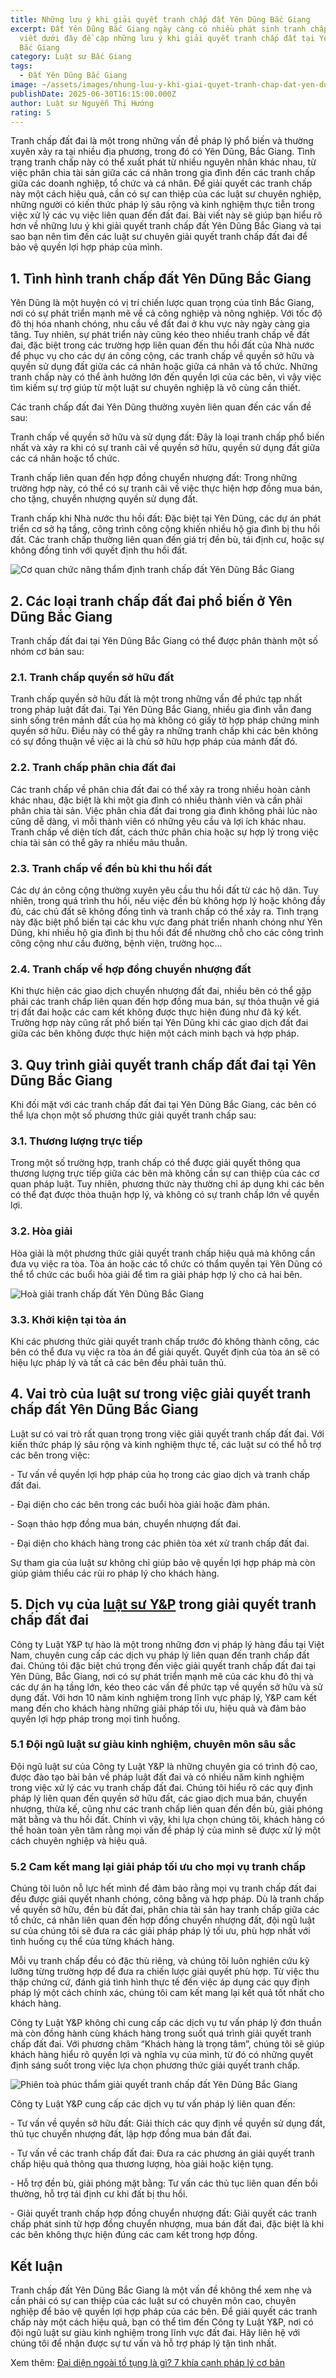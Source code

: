 ```yaml
---
title: Những lưu ý khi giải quyết tranh chấp đất Yên Dũng Bắc Giang
excerpt: Đất Yên Dũng Bắc Giang ngày càng có nhiều phát sinh tranh chấp, bài
  viết dưới đây đề cập những lưu ý khi giải quyết tranh chấp đất tại Yên Dũng
  Bắc Giang
category: Luật sư Bắc Giang
tags:
  - Đất Yên Dũng Bắc Giang
image: ~/assets/images/nhung-luu-y-khi-giai-quyet-tranh-chap-dat-yen-dung-bac-giang.png
publishDate: 2025-06-30T16:15:00.000Z
author: Luật sư Nguyễn Thị Hướng
rating: 5
---
```

Tranh chấp đất đai là một trong những vấn đề pháp lý phổ biến và thường xuyên xảy ra tại nhiều địa phương, trong đó có Yên Dũng, Bắc Giang. Tình trạng tranh chấp này có thể xuất phát từ nhiều nguyên nhân khác nhau, từ việc phân chia tài sản giữa các cá nhân trong gia đình đến các tranh chấp giữa các doanh nghiệp, tổ chức và cá nhân. Để giải quyết các tranh chấp này một cách hiệu quả, cần có sự can thiệp của các luật sư chuyên nghiệp, những người có kiến thức pháp lý sâu rộng và kinh nghiệm thực tiễn trong việc xử lý các vụ việc liên quan đến đất đai. Bài viết này sẽ giúp bạn hiểu rõ hơn về những lưu ý khi giải quyết tranh chấp đất Yên Dũng Bắc Giang và tại sao bạn nên tìm đến các luật sư chuyên giải quyết tranh chấp đất đai để bảo vệ quyền lợi hợp pháp của mình.

## 1. Tình hình tranh chấp đất Yên Dũng Bắc Giang

Yên Dũng là một huyện có vị trí chiến lược quan trọng của tỉnh Bắc Giang, nơi có sự phát triển mạnh mẽ về cả công nghiệp và nông nghiệp. Với tốc độ đô thị hóa nhanh chóng, nhu cầu về đất đai ở khu vực này ngày càng gia tăng. Tuy nhiên, sự phát triển này cũng kéo theo nhiều tranh chấp về đất đai, đặc biệt trong các trường hợp liên quan đến thu hồi đất của Nhà nước để phục vụ cho các dự án công cộng, các tranh chấp về quyền sở hữu và quyền sử dụng đất giữa các cá nhân hoặc giữa cá nhân và tổ chức. Những tranh chấp này có thể ảnh hưởng lớn đến quyền lợi của các bên, vì vậy việc tìm kiếm sự trợ giúp từ một luật sư chuyên nghiệp là vô cùng cần thiết.

Các tranh chấp đất đai Yên Dũng thường xuyên liên quan đến các vấn đề sau:

Tranh chấp về quyền sở hữu và sử dụng đất: Đây là loại tranh chấp phổ biến nhất và xảy ra khi có sự tranh cãi về quyền sở hữu, quyền sử dụng đất giữa các cá nhân hoặc tổ chức.

Tranh chấp liên quan đến hợp đồng chuyển nhượng đất: Trong những trường hợp này, có thể có sự tranh cãi về việc thực hiện hợp đồng mua bán, cho tặng, chuyển nhượng quyền sử dụng đất.

Tranh chấp khi Nhà nước thu hồi đất: Đặc biệt tại Yên Dũng, các dự án phát triển cơ sở hạ tầng, công trình công cộng khiến nhiều hộ gia đình bị thu hồi đất. Các tranh chấp thường liên quan đến giá trị đền bù, tái định cư, hoặc sự không đồng tình với quyết định thu hồi đất.

![Cơ quan chức năng thẩm định tranh chấp đất Yên Dũng Bắc Giang](~/assets/images/co-quan-chuc-nang-tham-dinh-tranh-chap-dat-yen-dung-bac-giang.jpg "Cơ quan chức năng thẩm định tranh chấp đất Yên Dũng Bắc Giang")

## 2. Các loại tranh chấp đất đai phổ biến ở Yên Dũng Bắc Giang

Tranh chấp đất đai tại Yên Dũng Bắc Giang có thể được phân thành một số nhóm cơ bản sau:

### 2.1. Tranh chấp quyền sở hữu đất

Tranh chấp quyền sở hữu đất là một trong những vấn đề phức tạp nhất trong pháp luật đất đai. Tại Yên Dũng Bắc Giang, nhiều gia đình vẫn đang sinh sống trên mảnh đất của họ mà không có giấy tờ hợp pháp chứng minh quyền sở hữu. Điều này có thể gây ra những tranh chấp khi các bên không có sự đồng thuận về việc ai là chủ sở hữu hợp pháp của mảnh đất đó.

### 2.2. Tranh chấp phân chia đất đai

Các tranh chấp về phân chia đất đai có thể xảy ra trong nhiều hoàn cảnh khác nhau, đặc biệt là khi một gia đình có nhiều thành viên và cần phải phân chia tài sản. Việc phân chia đất đai trong gia đình không phải lúc nào cũng dễ dàng, vì mỗi thành viên có những yêu cầu và lợi ích khác nhau. Tranh chấp về diện tích đất, cách thức phân chia hoặc sự hợp lý trong việc chia tài sản có thể gây ra nhiều mâu thuẫn.

### 2.3. Tranh chấp về đền bù khi thu hồi đất

Các dự án công cộng thường xuyên yêu cầu thu hồi đất từ các hộ dân. Tuy nhiên, trong quá trình thu hồi, nếu việc đền bù không hợp lý hoặc không đầy đủ, các chủ đất sẽ không đồng tình và tranh chấp có thể xảy ra. Tình trạng này đặc biệt phổ biến tại các khu vực đang phát triển nhanh chóng như Yên Dũng, khi nhiều hộ gia đình bị thu hồi đất để nhường chỗ cho các công trình công cộng như cầu đường, bệnh viện, trường học...

### 2.4. Tranh chấp về hợp đồng chuyển nhượng đất

Khi thực hiện các giao dịch chuyển nhượng đất đai, nhiều bên có thể gặp phải các tranh chấp liên quan đến hợp đồng mua bán, sự thỏa thuận về giá trị đất đai hoặc các cam kết không được thực hiện đúng như đã ký kết. Trường hợp này cũng rất phổ biến tại Yên Dũng khi các giao dịch đất đai giữa các bên không được thực hiện một cách minh bạch và hợp pháp.

## 3. Quy trình giải quyết tranh chấp đất đai tại Yên Dũng Bắc Giang

Khi đối mặt với các tranh chấp đất đai tại Yên Dũng Bắc Giang, các bên có thể lựa chọn một số phương thức giải quyết tranh chấp sau:

### 3.1. Thương lượng trực tiếp

Trong một số trường hợp, tranh chấp có thể được giải quyết thông qua thương lượng trực tiếp giữa các bên mà không cần sự can thiệp của các cơ quan pháp luật. Tuy nhiên, phương thức này thường chỉ áp dụng khi các bên có thể đạt được thỏa thuận hợp lý, và không có sự tranh chấp lớn về quyền lợi.

### 3.2. Hòa giải

Hòa giải là một phương thức giải quyết tranh chấp hiệu quả mà không cần đưa vụ việc ra tòa. Tòa án hoặc các tổ chức có thẩm quyền tại Yên Dũng có thể tổ chức các buổi hòa giải để tìm ra giải pháp hợp lý cho cả hai bên.

![Hoà giải tranh chấp đất Yên Dũng Bắc Giang](~/assets/images/hoa-giai-tranh-chap-dat-yen-dung-bac-giang.png "Hoà giải tranh chấp đất Yên Dũng Bắc Giang")

### 3.3. Khởi kiện tại tòa án

Khi các phương thức giải quyết tranh chấp trước đó không thành công, các bên có thể đưa vụ việc ra tòa án để giải quyết. Quyết định của tòa án sẽ có hiệu lực pháp lý và tất cả các bên đều phải tuân thủ.

## 4. Vai trò của luật sư trong việc giải quyết tranh chấp đất Yên Dũng Bắc Giang

Luật sư có vai trò rất quan trọng trong việc giải quyết tranh chấp đất đai. Với kiến thức pháp lý sâu rộng và kinh nghiệm thực tế, các luật sư có thể hỗ trợ các bên trong việc:

\- Tư vấn về quyền lợi hợp pháp của họ trong các giao dịch và tranh chấp đất đai.

\- Đại diện cho các bên trong các buổi hòa giải hoặc đàm phán.

\- Soạn thảo hợp đồng mua bán, chuyển nhượng đất đai.

\- Đại diện cho khách hàng trong các phiên tòa xét xử tranh chấp đất đai.

Sự tham gia của luật sư không chỉ giúp bảo vệ quyền lợi hợp pháp mà còn giúp giảm thiểu các rủi ro pháp lý cho khách hàng.

## 5. Dịch vụ của [luật sư Y&P](https://yplawfirm.vn/) trong giải quyết tranh chấp đất đai

Công ty Luật Y&P tự hào là một trong những đơn vị pháp lý hàng đầu tại Việt Nam, chuyên cung cấp các dịch vụ pháp lý liên quan đến tranh chấp đất đai. Chúng tôi đặc biệt chú trọng đến việc giải quyết tranh chấp đất đai tại Yên Dũng, Bắc Giang, nơi có sự phát triển mạnh mẽ của các khu đô thị và các dự án hạ tầng lớn, kéo theo các vấn đề phức tạp về quyền sở hữu và sử dụng đất. Với hơn 10 năm kinh nghiệm trong lĩnh vực pháp lý, Y&P cam kết mang đến cho khách hàng những giải pháp tối ưu, hiệu quả và đảm bảo quyền lợi hợp pháp trong mọi tình huống.

### 5.1 Đội ngũ luật sư giàu kinh nghiệm, chuyên môn sâu sắc

Đội ngũ luật sư của Công ty Luật Y&P là những chuyên gia có trình độ cao, được đào tạo bài bản về pháp luật đất đai và có nhiều năm kinh nghiệm trong việc xử lý các vụ tranh chấp đất đai. Chúng tôi hiểu rõ các quy định pháp lý liên quan đến quyền sở hữu đất, các giao dịch mua bán, chuyển nhượng, thừa kế, cũng như các tranh chấp liên quan đến đền bù, giải phóng mặt bằng và thu hồi đất. Chính vì vậy, khi lựa chọn chúng tôi, khách hàng có thể hoàn toàn yên tâm rằng mọi vấn đề pháp lý của mình sẽ được xử lý một cách chuyên nghiệp và hiệu quả.

### 5.2 Cam kết mang lại giải pháp tối ưu cho mọi vụ tranh chấp

Chúng tôi luôn nỗ lực hết mình để đảm bảo rằng mọi vụ tranh chấp đất đai đều được giải quyết nhanh chóng, công bằng và hợp pháp. Dù là tranh chấp về quyền sở hữu, đền bù đất đai, phân chia tài sản hay tranh chấp giữa các tổ chức, cá nhân liên quan đến hợp đồng chuyển nhượng đất, đội ngũ luật sư của chúng tôi sẽ đưa ra các giải pháp pháp lý tối ưu, phù hợp nhất với tình huống cụ thể của từng khách hàng.

Mỗi vụ tranh chấp đều có đặc thù riêng, và chúng tôi luôn nghiên cứu kỹ lưỡng từng trường hợp để đưa ra chiến lược giải quyết phù hợp. Từ việc thu thập chứng cứ, đánh giá tình hình thực tế đến việc áp dụng các quy định pháp lý một cách chính xác, chúng tôi cam kết mang lại kết quả tốt nhất cho khách hàng.

Công ty Luật Y&P không chỉ cung cấp các dịch vụ tư vấn pháp lý đơn thuần mà còn đồng hành cùng khách hàng trong suốt quá trình giải quyết tranh chấp đất đai. Với phương châm “Khách hàng là trọng tâm”, chúng tôi sẽ giúp khách hàng hiểu rõ quyền lợi và nghĩa vụ của mình, từ đó có những quyết định sáng suốt trong việc lựa chọn phương thức giải quyết tranh chấp.

![Phiên toà phúc thẩm giải quyết tranh chấp đất Yên Dũng Bắc Giang](~/assets/images/phien-toa-phuc-tham-giai-quyet-tranh-chap-dat-yen-dung-bac-giang.jpg "Phiên toà phúc thẩm giải quyết tranh chấp đất Yên Dũng Bắc Giang")

Công ty Luật Y&P cung cấp các dịch vụ tư vấn pháp lý liên quan đến:

\- Tư vấn về quyền sở hữu đất: Giải thích các quy định về quyền sử dụng đất, thủ tục chuyển nhượng đất, lập hợp đồng mua bán đất đai.

\- Tư vấn về các tranh chấp đất đai: Đưa ra các phương án giải quyết tranh chấp hiệu quả thông qua thương lượng, hòa giải hoặc kiện tụng.

\- Hỗ trợ đền bù, giải phóng mặt bằng: Tư vấn các thủ tục liên quan đến bồi thường, hỗ trợ tái định cư khi đất bị thu hồi.

\- Giải quyết tranh chấp hợp đồng chuyển nhượng đất: Giải quyết các tranh chấp phát sinh từ hợp đồng chuyển nhượng, mua bán đất đai, đặc biệt là khi các bên không thực hiện đúng các cam kết trong hợp đồng.

## Kết luận

Tranh chấp đất Yên Dũng Bắc Giang là một vấn đề không thể xem nhẹ và cần phải có sự can thiệp của các luật sư có chuyên môn cao, chuyên nghiệp để bảo vệ quyền lợi hợp pháp của các bên. Để giải quyết các tranh chấp này một cách hiệu quả, bạn có thể tìm đến Công ty Luật Y&P, nơi có đội ngũ luật sư giàu kinh nghiệm trong lĩnh vực đất đai. Hãy liên hệ với chúng tôi để nhận được sự tư vấn và hỗ trợ pháp lý tận tình nhất.

Xem thêm: [Đại diện ngoài tố tụng là gì? 7 khía cạnh pháp lý cơ bản](https://yplawfirm.vn/tin-tuc/dai-dien-ngoai-to-tung-la-gi-7-khia-canh-phap-ly-co-ban)
